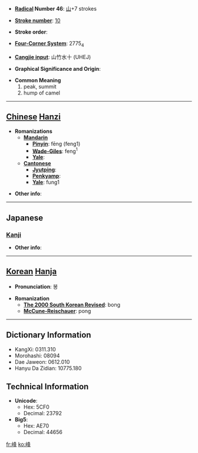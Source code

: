 * '''[[Wiktionary:Chinese radical index| Radical]] Number 46''': [[Wiktionary:Chinese radical index 山|山]]+7 strokes

* '''[[Wiktionary:Chinese total strokes index|Stroke number]]''': [[Wiktionary:Chinese total strokes index 10|10]]

* '''Stroke order''': 

* '''[[Wiktionary:Chinese four corner index|Four-Corner System]]''': 2775<sub>4</sub>

* '''[[Wiktionary:Chinese Cangjie index|Cangjie input]]''': 山竹水十 (UHEJ)

* '''Graphical Significance and Origin''': 

* '''Common Meaning'''
*#peak, summit
*# hump of camel


----

== [[Chinese]] [[Hanzi]] ==

* '''Romanizations'''
** '''[[Mandarin]]'''
*** '''[[Pinyin]]''': fēng (feng1)
*** '''[[Wade-Giles]]''': feng<sup>1</sup>
*** '''[[Yale]]''': 
** '''[[Cantonese]]'''
*** '''[[Jyutping]]''':
*** '''[[Penkyamp]]''': 
*** '''[[Yale]]''': fung1

* '''Other info''': 

----

==Japanese==
===[[Kanji]]===
{{kanji|on readings=[[ほう]] (hō)
|kun readings=[[みね]] (mine)
}}

* '''Other info''':  

----

== [[Korean]] [[Hanja]] ==

* '''Pronunciation''': 봉

* '''Romanization'''
** '''[[The 2000 South Korean Revised Romanization|The 2000 South Korean Revised]]''': bong
** '''[[McCune-Reischauer]]''': pong

----

== Dictionary Information ==

* KangXi: 0311.310
* Morohashi: 08094
* Dae Jaweon: 0612.010
* Hanyu Da Zidian: 10775.180

== Technical Information ==

* '''Unicode''':
** Hex: 5CF0
** Decimal: 23792
* '''Big5''':
** Hex: AE70
** Decimal: 44656

[[fr:峰]]
[[ko:峰]]